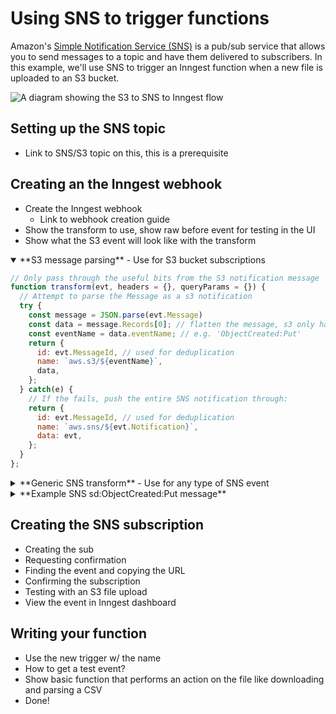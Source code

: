 # Using SNS to trigger functions

Amazon's [Simple Notification Service (SNS)](https://aws.amazon.com/sns/) is a pub/sub service that allows you to send messages to a topic and have them delivered to subscribers. In this example, we'll use SNS to trigger an Inngest function when a new file is uploaded to an S3 bucket.

![A diagram showing the S3 to SNS to Inngest flow](/assets/docs/guides/aws-sns-notifications/featured-image.png)

## Setting up the SNS topic

- Link to SNS/S3 topic on this, this is a prerequisite

## Creating an the Inngest webhook

- Create the Inngest webhook
  - Link to webhook creation guide
- Show the transform to use, show raw before event for testing in the UI
- Show what the S3 event will look like with the transform

<details open>
  <summary>**S3 message parsing** - Use for S3 bucket subscriptions</summary>

```js
// Only pass through the useful bits from the S3 notification message
function transform(evt, headers = {}, queryParams = {}) {
  // Attempt to parse the Message as a s3 notification
  try {
    const message = JSON.parse(evt.Message)
    const data = message.Records[0]; // flatten the message, s3 only has one record
    const eventName = data.eventName; // e.g. 'ObjectCreated:Put'
    return {
      id: evt.MessageId, // used for deduplication
      name: `aws.s3/${eventName}`,
      data,
    };
  } catch(e) {
    // If the fails, push the entire SNS notification through:
    return {
      id: evt.MessageId, // used for deduplication
      name: `aws.sns/${evt.Notification}`,
      data: evt,
    };
  }
};
```
</details>

<details>
  <summary>**Generic SNS transform** - Use for any type of SNS event</summary>

```js
// Pass the entire SNS notification as the event
function transform(evt, headers = {}, queryParams = {}) {

  let Message = evt.Message;
  // Attempt to parse the Message, which typically is JSON
  try {
    Message = JSON.parse(evt.Message)
  } catch(e) {/* noop */}

  return {
    id: e.MessageId, // used for deduplication
    name: `sns/${evt.Notification}`,
    data: { ...evt, Message  },
  };
};
```
</details>

<details>
  <summary>**Example SNS sd:ObjectCreated:Put message**</summary>

```json
{
  "Type": "Notification",
  "MessageId": "a0f0ad61-c8ef-5f11-b526-f08a31db1470",
  "TopicArn": "arn:aws:sns:us-east-2:497734433844:inngest-sns",
  "Subject": "Amazon S3 Notification",
  "Message": "{\"Records\":[{\"eventVersion\":\"2.1\",\"eventSource\":\"aws:s3\",\"awsRegion\":\"us-east-2\",\"eventTime\":\"2023-12-07T16:46:43.408Z\",\"eventName\":\"ObjectCreated:Put\",\"userIdentity\":{\"principalId\":\"AWS:ABCDXXXXXXXXXXXXXXXXX:hello@inngest.com\"},\"requestParameters\":{\"sourceIPAddress\":\"91.7.79.17\"},\"responseElements\":{\"x-amz-request-id\":\"23TTGDRBMPPQ5REY\",\"x-amz-id-2\":\"mvi9wT09DIp3dm4l9smAgBtnU/ixt2P3x4lwLtiQiPqiXxNnDVlB6/YVVs1a8CWVmey96A4txFtvJufnd7l14Cp+dyR9XEOS68UAPVkgtJQ=\"},\"s3\":{\"s3SchemaVersion\":\"1.0\",\"configurationId\":\"Upload\",\"bucket\":{\"name\":\"inngest-demo-bucket\",\"ownerIdentity\":{\"principalId\":\"ZXR28HJSF84H5\"},\"arn\":\"arn:aws:s3:::inngest-demo-bucket\"},\"object\":{\"key\":\"cursor+%281%29.svg\",\"size\":785,\"eTag\":\"01f57870fc202b2d662a99a1614fa5c1\",\"sequencer\":\"006571F6F35EAC6719\"}}}]}",
  "Timestamp": "2023-12-07T16:46:44.298Z",
  "SignatureVersion": "1",
  "Signature": "KypaAODGxl/eZylOj5cn2yVqONBq2iT11thI1ZRnMnhIF37dDSbMY7TjaaojoGsmWENm9hVHxVq8NEa75UvqZjYqRSOWEb7Q+RnNkBTYXKj65F0zTqsRUmnrUGjqDd7tNWlK/7bGoSw3/1jzdRR9bKo8nBRjE3jF5kfOGzzZBwlb/yXDoSWKpthzja7rG+gY44cwO3Jv7YIR35xw6OQJznbAKvYcU8R+5Iwpnh2oq5l+AgCXBRErqNvdic+Z6fAkSlGaRh50e9/BRt6nu8CsY0ttIEHn9xKreEiWwle59/Jwed9VZKDisWJKOnJjhyUioXDGiHhGU4rTGj8qSJPCfg==",
  "SigningCertURL": "https://sns.us-east-2.amazonaws.com/SimpleNotificationService-01d088a6f77103d0fe307c0069e40ed6.pem",
  "UnsubscribeURL": "https://sns.us-east-2.amazonaws.com/?Action=Unsubscribe&SubscriptionArn=arn:aws:sns:us-east-2:497734433844:inngest-sns:dba563e7-d03c-4006-b34e-e77350686db6"
}
```
</details>

## Creating the SNS subscription

- Creating the sub
- Requesting confirmation
- Finding the event and copying the URL
- Confirming the subscription
- Testing with an S3 file upload
- View the event in Inngest dashboard

## Writing your function

- Use the new trigger w/ the name
- How to get a test event?
- Show basic function that performs an action on the file like downloading and parsing a CSV
- Done!
